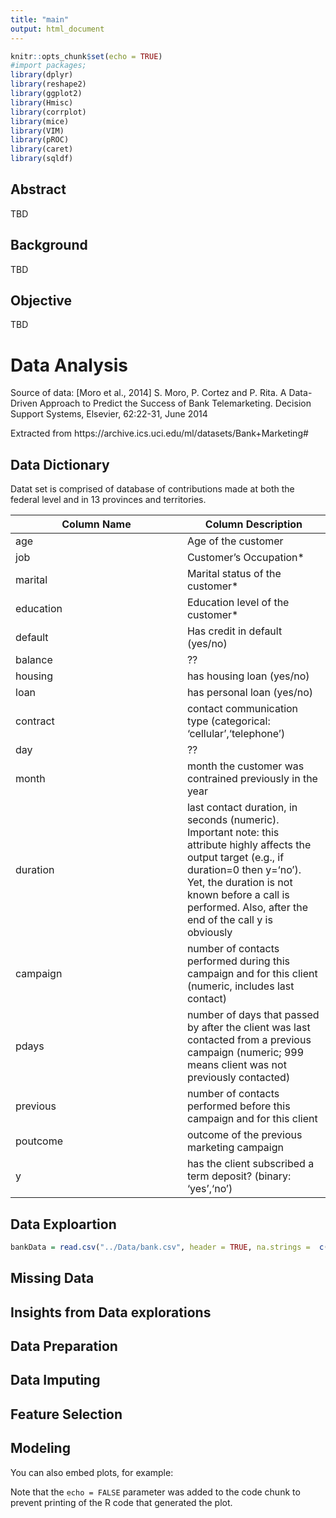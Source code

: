 ```yaml
---
title: "main"
output: html_document
---
```


```r
knitr::opts_chunk$set(echo = TRUE)
#import packages;
library(dplyr)
library(reshape2)
library(ggplot2)
library(Hmisc)
library(corrplot)
library(mice)
library(VIM)
library(pROC)
library(caret)
library(sqldf)
```

## Abstract

TBD

## Background 
TBD



## Objective
TBD

# Data Analysis
Source of data: [Moro et al., 2014] S. Moro, P. Cortez and P. Rita. A Data-Driven Approach to Predict the Success of Bank Telemarketing. Decision Support Systems, Elsevier, 62:22-31, June 2014

Extracted from https://archive.ics.uci.edu/ml/datasets/Bank+Marketing#



## Data Dictionary
Datat set is comprised of database of contributions made at both the federal level and in 13 provinces and territories.

Column Name            | Column Description  
-----------------------| ------------------- 
age                    | Age of the customer
job                    | Customer's Occupation*
marital                | Marital status of the customer* 
education              | Education level of the customer*
default                | Has credit in default (yes/no)
balance                | ??
housing                | has housing loan (yes/no)
loan                   | has personal loan (yes/no)  
contract               | contact communication type (categorical: 'cellular','telephone') 
day                    | ??
month                  | month the customer was contrained previously in the year
duration               |  last contact duration, in seconds (numeric). Important note: this attribute highly affects the output target (e.g., if duration=0 then                             y='no'). Yet, the duration is not known before a call is performed. Also, after the end of the call y is obviously 
campaign               |  number of contacts performed during this campaign and for this client (numeric, includes last contact)
pdays                  | number of days that passed by after the client was last contacted from a previous campaign (numeric; 999 means client was not previously                           contacted)
previous               | number of contacts performed before this campaign and for this client
poutcome               | outcome of the previous marketing campaign
y                      | has the client subscribed a term deposit? (binary: 'yes','no')

## Data Exploartion
```r
bankData = read.csv("../Data/bank.csv", header = TRUE, na.strings =  c("NA","","#NA"), sep=";")
```


## Missing Data

## Insights from Data explorations

## Data Preparation

## Data Imputing

## Feature Selection

## Modeling

You can also embed plots, for example:


Note that the `echo = FALSE` parameter was added to the code chunk to prevent printing of the R code that generated the plot.
